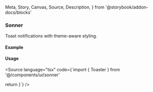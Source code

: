   Meta,
  Story,
  Canvas,
  Source,
  Description,
} from '@storybook/addon-docs/blocks'

<Meta of={SonnerStories} />

### Sonner

Toast notifications with theme-aware styling.

#### Example

<Canvas>
  <Story of={SonnerStories.Default} />
</Canvas>

#### Usage

<Source language="tsx" code={`import { Toaster } from '@/components/ui/sonner'

  return <Toaster position="bottom-center" />
}`} />
